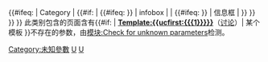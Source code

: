 <includeonly>{{Empty category}}
{{Maintenance category|hidden=yes|tracking=yes}}
{{CategoryTOC|align=center}}
{{#ifeq: {{NAMESPACE}} | Category | [[Category:未知參數]]
{{#if: {{{1|}}} | {{#ifeq: {{lc: {{#invoke:String|match|s={{{1}}}|^[^%s]*}} }} | infobox | [[Category:需要清理的信息框模板|U]] | {{#ifeq: {{lc: {{#invoke:String|match|start=-3|s={{{1}}}|^[^%s]*}} }} | 信息框 | [[Category:需要清理的信息框模板|U]] }} }} }}
}}
此类别包含的页面含有{{#if: {{{1|}}} | '''[[Template:{{ucfirst:{{{1}}}}}]]'''（[[Template talk:{{ucfirst:{{{1}}}}}|讨论]]）| 某个模板 }}不存在的参数，由[[模块:Check for unknown parameters]]检测。</includeonly><noinclude>{{Documentation}}</noinclude>